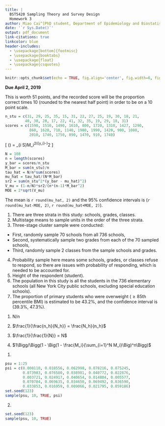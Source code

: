 ---
title: |
  BST5420 Sampling Theory and Survey Design
  Homework 3
author: Miao Cai^[PhD student, Department of Epidemiology and Biostatistics, College for Public Health and Social Justice, Saint Louis University. Email address [miao.cai@slu.edu](miao.cai@slu.edu)]
date: '`r Sys.Date()`'
output: pdf_document
link-citations: true
linkcolor: blue
header-includes:
  - \usepackage[bottom]{footmisc}
  - \usepackage{booktabs}
  - \usepackage{float}
  - \usepackage{csquotes}
---

```{r setup, include=FALSE}
knitr::opts_chunk$set(echo = TRUE, fig.align='center', fig.width=6, fig.asp=0.618,fig.pos = 'H')
```

**Due April 2, 2019**

This is worth 51 points, and the recorded score will be the proportion correct times 10 (rounded to the nearest half point) in order to be on a 10 point scale.

\fbox{\begin{minipage}{\linewidth}
\textbf{1. (12 Points)} A researcher developed a test designed to measure the degree of awareness of current public health events. She wants to estimate the average score that would be achieved on this test by all students in a certain high school. The administration at the school will not allow the experimenter to randomly select students from classes in session, but it will allow her to interrupt a small number of classes for the purpose of giving the test to every member of the class. Thus, the experimenter selects 25 classes at random from the 108 classes in session at a particular hour. The test is given to each member of the sampled classes, with results as shown in the table below. Estimate the mean score that would be achieved on the test by all students in the school. Also, give an approximate 95\% confidence interval for the mean.
\end{minipage}}

```{r}
n_stu = c(31, 29, 25, 35, 15, 31, 22, 27, 25, 19, 30, 18, 21, 
         40, 38, 28, 17, 22, 41, 32, 35, 19, 29, 18, 31)
scores = c(1590, 1510, 1490, 1610, 800, 1720, 1310, 1427, 1290,
           860, 1620, 710, 1140, 1980, 1990, 1420, 900, 1080, 
           2010, 1740, 1750, 890, 1470, 910, 1740)
```

\begin{align*}
\hat{\mu} & = \frac{\hat{\tau}}{NM}\\
\hat{\tau} & = \frac{N}{n}\sum_{i \in S}\tau_i
\end{align*}

\[
\hat{V}(\hat{\mu}) = \frac{1-\frac{n}{N}}{n\bar{M}^2}\frac{1}{n-1}\sum_{i \in S}M_i^2(\bar{y_i}-\hat{\mu})^2
\]

```{r}
N = 108
n = length(scores)
y_bar = scores/n_stu
M_bar = sum(n_stu)/n
tau_hat = N/n*sum(scores)
mu_hat = tau_hat/(N*M_bar)
sr2 = sum(n_stu^2*(y_bar - mu_hat)^2)
V_mu = (1-n/N)*sr2/(n*(n-1)*M_bar^2)
MOE = 2*sqrt(V_mu)
```

The mean is `r round(mu_hat, 2)` and the 95% confidence intervals is (`r round(mu_hat-MOE, 2)`, `r round(mu_hat+MOE, 2)`).

\newpage


\fbox{\begin{minipage}{\linewidth}
\textbf{2. (21 Points)} Read the paper: \textit{Thorpe, Lorna E., et al. "Childhood obesity in New York City elementary school students." American Journal of Public Health 94.9 (2004): 1496-1500.} This can be obtained by searching “thorpe childhood obesity new york” at scholar.google.com.\\

The authors say “This height-and-weight survey was conducted with a stratified, multistage, probability sample of elementary public school children in New York City.”\\

\begin{enumerate}
\item Describe what "stratification" means in this context. What are the strata?
\item Describe what multistage means in this context. Within each stratum, what is the design of the sampling plan?
\item Describe the levels of the sampling design from part (b). (For example, "four-stage cluster sample where a sample of BLANK psus is selected from BLANK; then from each BLANK a sample of BLANK from ...")
\item Describe what probability sample means in this context.
\item Describe one of the response variables in this study.
\item What is the population in this study?
\item Describe one parameter that is estimated (e.g., mean, total, proportion). Give its point estimate and margin of error.
\end{enumerate}

\end{minipage}}

1. There are three strata in this study: schools, grades, classes.
2. Multistage means to sample units in the order of the three strata.
3. Three-stage cluster sample were conducted:
  + First, randomly sample 70 schools from all 736 schools,
  + Second, systematically sample two grades from each of the 70 sampled schools,
  + Third, randomly sample 2 classes from the sample schools and grades.
4. Probability sample here means some schools, grades, or classes refuse to respond, so there are issues with probability of responding, which is needed to be accounted for.
5. Height of the respondent (student). 
6. The population in this study is all the students in the 736 elementary schools (all New York City public schools, excluding special education schools).
7. The proportion of primary students who were overweight ($\geq 85$th percentile BMI) is estimated to be 43.2%, and the confidence interval is (39.3%, 47.3%).

\newpage






\fbox{\begin{minipage}{\linewidth}
\textbf{3. (12 Points)} Determine the sampling weights for the following sampling plans.

\begin{enumerate}
\item A simple random sample of size n from a population of size $N$.
\item A stratified random sample where for stratum $h (h = 1, 2, \dots, H)$ , $n_h$ units are selected from the $N_h$ items in.
\item A one-stage cluster sample with notation given on p. 169, where each cluster is selected with equal probability.
\item A one-stage cluster sample where the probability of selecting a cluster is proportional to the cluster size, and clusters are selected with replacement.
\end{enumerate}

\end{minipage}}

1. N/n

2. $\frac{1}{\frac{n_h}{N_h}} = \frac{N_h}{n_h}$

3. $\frac{1}{\frac{1}{N}} = N$

4. $1\Bigg/\Bigg(1 - \Big(1 - \frac{M_i}{\sum_{i=1}^N M_i}\Big)^n\Bigg)$


\newpage






\fbox{\begin{minipage}{\linewidth}
\textbf{4. (6 Points)} Read problem 2 on pp. 267-268.

\begin{enumerate}
\item Don’t work out the problem as stated in the book, but rather, use R to select a sample of size 10 with replacement using the probabilities $\psi_i$. Show your R code.
\item Ignoring the probabilities $\psi_i$ use R to select a sample of size 10 with replacement. Show your R code.
\end{enumerate}
\end{minipage}}

1. 
```{r}
psu = 1:25
psi = c(0.000110, 0.018556, 0.062998, 0.078216, 0.075245, 
        0.073983, 0.076580, 0.038981, 0.040772, 0.022876, 
        0.003721, 0.024917, 0.040654, 0.014804, 0.005577, 
        0.070784, 0.069635, 0.034650, 0.069492, 0.036590, 
        0.033853, 0.016959, 0.009066, 0.021795, 0.059186)
set.seed(123)
sample(psu, 10, TRUE, psi)
```

2. 

```{r}
set.seed(123)
sample(psu, 10, TRUE)
```






